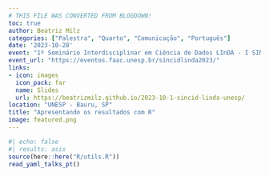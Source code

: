 ```yaml
---
# THIS FILE WAS CONVERTED FROM BLOGDOWN!
toc: true
author: Beatriz Milz
categories: ["Palestra", "Quarto", "Comunicação", "Português"]
date: '2023-10-28'
event: "1º Seminário Interdisciplinar em Ciência de Dados LInDA - I SINCID LINDA"
event_url: "https://eventos.faac.unesp.br/sincidlinda2023/"
links:
- icon: images
  icon_pack: far
  name: Slides
  url: https://beatrizmilz.github.io/2023-10-1-sincid-linda-unesp/
location: "UNESP - Bauru, SP"
title: "Apresentando os resultados com R"
image: featured.png
---
```


```r
#| echo: false
#| results: asis
source(here::here("R/utils.R"))
read_yaml_talks_pt()
```
